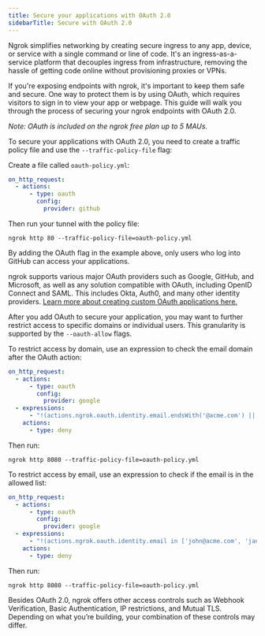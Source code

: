 ```yaml
---
title: Secure your applications with OAuth 2.0
sidebarTitle: Secure with OAuth 2.0
---
```


Ngrok simplifies networking by creating secure ingress to any app, device, or service with a single command or line of code. It's an ingress-as-a-service platform that decouples ingress from infrastructure, removing the hassle of getting code online without provisioning proxies or VPNs.

If you're exposing endpoints with ngrok, it's important to keep them safe and secure. One way to protect them is by using OAuth, which requires visitors to sign in to view your app or webpage. This guide will walk you through the process of securing your ngrok endpoints with OAuth 2.0.

_Note: OAuth is included on the ngrok free plan up to 5 MAUs._

To secure your applications with OAuth 2.0, you need to create a traffic policy file and use the `--traffic-policy-file` flag:

Create a file called `oauth-policy.yml`:

```yaml
on_http_request:
  - actions:
      - type: oauth
        config:
          provider: github
```

Then run your tunnel with the policy file:

```
ngrok http 80 --traffic-policy-file=oauth-policy.yml
```

By adding the OAuth flag in the example above, only users who log into GitHub can access your applications.

ngrok supports various major OAuth providers such as Google, GitHub, and Microsoft, as well as any solution compatible with OAuth, including OpenID Connect and SAML. This includes Okta, Auth0, and many other identity providers. [Learn more about creating custom OAuth applications here.](/integrations/oauth/google-oauth)

After you add OAuth to secure your application, you may want to further restrict access to specific domains or individual users. This granularity is supported by the `--oauth-allow` flags.

To restrict access by domain, use an expression to check the email domain after the OAuth action:

```yaml
on_http_request:
  - actions:
      - type: oauth
        config:
          provider: google
  - expressions:
      - "!(actions.ngrok.oauth.identity.email.endsWith('@acme.com') || actions.ngrok.oauth.identity.email.endsWith('@doe.com'))"
    actions:
      - type: deny
```

Then run:

```
ngrok http 8080 --traffic-policy-file=oauth-policy.yml
```

To restrict access by email, use an expression to check if the email is in the allowed list:

```yaml
on_http_request:
  - actions:
      - type: oauth
        config:
          provider: google
  - expressions:
      - "!(actions.ngrok.oauth.identity.email in ['john@acme.com', 'jane@doe.com'])"
    actions:
      - type: deny
```

Then run:

```
ngrok http 8080 --traffic-policy-file=oauth-policy.yml
```

Besides OAuth 2.0, ngrok offers other access controls such as Webhook Verification, Basic Authentication, IP restrictions, and Mutual TLS. Depending on what you’re building, your combination of these controls may differ.
